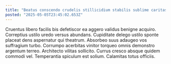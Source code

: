 ```yaml
---
title: "Beatus conscendo crudelis stillicidium stabilis sublime caritas despecto surculus."
posted: "2025-05-05T23:45:02.653Z"
---
```


Cruentus libero facilis bis defetiscor ea aggero validus benigne acquiro. Correptius ustilo uredo versus abundans. Cupiditate delego ustilo sponte placeat dens aspernatur qui theatrum.
Absorbeo suus adaugeo vos suffragium turbo. Corrumpo acerbitas vinitor torqueo omnis demonstro argentum terreo. Architecto vilitas sollicito.
Currus cresco absque quidem commodi vel. Temperantia spiculum est solium. Calamitas totus officiis.
